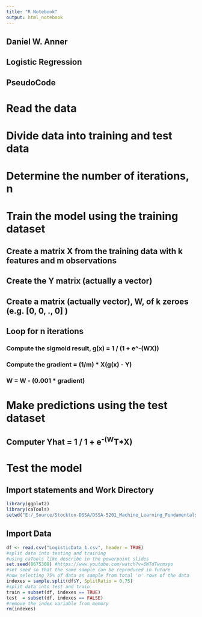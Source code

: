 ```yaml
---
title: "R Notebook"
output: html_notebook
---
```


## Daniel W. Anner
## Logistic Regression

## PseudoCode
# Read the data
# Divide data into training and test data
# Determine the number of iterations, n
# Train the model using the training dataset
## Create a matrix X from the training data with k features and m observations
## Create the Y matrix (actually a vector) 
## Create a matrix (actually vector), W, of k zeroes (e.g. [0, 0, ., 0] )
## Loop for n iterations
### Compute the sigmoid result, g(x) = 1 / (1 + e^-(WX))
### Compute the gradient = (1/m) * X(g(x) - Y)
### W = W - (0.001 * gradient)
# Make predictions using the test dataset
## Computer Yhat = 1 / 1 + e^-(W^T*X)
# Test the model 

## Import statements and Work Directory
```r
library(ggplot2)
library(caTools)
setwd("E:/_Source/Stockton-DSSA/DSSA-5201_Machine_Learning_Fundamentals/LogisticRegression")
```

## Import Data
```r
df <- read.csv("LogisticData_1.csv", header = TRUE)
#split data into testing and training
#using caTools like describe in the powerpoint slides 
set.seed(8675309) #https://www.youtube.com/watch?v=6WTdTwcmxyo
#set seed so that the same sample can be reproduced in future
#now selecting 75% of data as sample from total 'n' rows of the data  
indexes = sample.split(df$Y, SplitRatio = 0.75)
#split data into test and train
train = subset(df, indexes == TRUE)
test  = subset(df, indexes == FALSE)
#remove the index variable from memory
rm(indexes)
```


